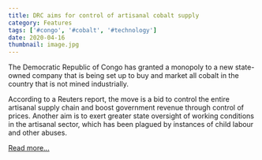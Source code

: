 ```yaml
---
title: DRC aims for control of artisanal cobalt supply
category: Features
tags: ['#congo', '#cobalt', '#technology']
date: 2020-04-16
thumbnail: image.jpg
---
```


The Democratic Republic of Congo has granted a monopoly to a new state-owned company that is being set up to buy and market all cobalt in the country that is not mined industrially.

According to a Reuters report, the move is a bid to control the entire artisanal supply chain and boost government revenue through control of prices. Another aim is to exert greater state oversight of working conditions in the artisanal sector, which has been plagued by instances of child labour and other abuses.

[Read more...](https://resourceworld.com/drc-aims-for-control-of-artisanal-cobalt-supply/)
